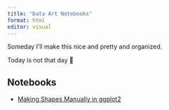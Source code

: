 ```yaml
---
title: "Data Art Notebooks"
format: html
editor: visual
---
```


Someday I'll make this nice and pretty and organized.

Today is not that day 😬

## Notebooks

-   [Making Shapes Manually in ggplot2](manual_shapes.html "Making Shapes Manually in ggplot2")
